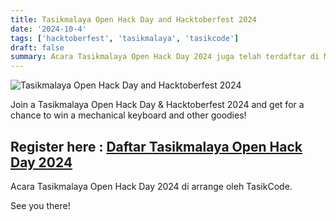 ```yaml
---
title: Tasikmalaya Open Hack Day and Hacktoberfest 2024
date: '2024-10-4'
tags: ['hacktoberfest', 'tasikmalaya', 'tasikcode']
draft: false
summary: Acara Tasikmalaya Open Hack Day 2024 juga telah terdaftar di Major League Hacking sebagai bagian dari rangkaian Hacktoberfest internasional
---
```


![Tasikmalaya Open Hack Day and Hacktoberfest 2024](https://tasikcode.com/static/images/tasikmalaya-hacktoberfest-2024.jpg)

Join a Tasikmalaya Open Hack Day & Hacktoberfest 2024  and get for a chance to win a mechanical keyboard  and other goodies! 

## Register here : [Daftar Tasikmalaya Open Hack Day 2024](https://forms.gle/1UPL8iRSTa26TLra7)

Acara Tasikmalaya Open Hack Day 2024 di arrange oleh TasikCode.

See you there!
